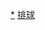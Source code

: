 {{国家排球队
 | bg = #ff0000
 | fg = #ffff66 
 | country = CHN
 | team link = 中國國家女子排球隊
 | title = 中國女子排球隊
 | name = 2016年奥运会中国国家女子排球队
 | comp = 2016年夏季奥运会女子排球比賽 - 冠軍
 | comp link = 2016年夏季奧林匹克運動會女子排球比賽 
 | p1 = [[袁心玥]]
 | p2 = [[朱婷 (運動員)|朱婷]]
 | p3 = [[杨方旭]]
 | p6 = [[龚翔宇]]
 | p7 = [[魏秋月]]
 | p9 = [[张常宁]]
 | p10 = [[刘晓彤 (排球运动员)|刘晓彤]]
 | p11 = [[徐云丽]]
 | p12 = [[惠若琪]] [[Image:Captain sports.svg|12px]]
 | p15 = [[林莉 (排球運動員)|林莉]]<small>'''(L)'''</small>
 | p16 = [[丁霞]]
 | p17 = [[颜妮]]
 
 | coach = [[郎平]]
}}<noinclude>
[[Category:中国国家女子排球队|*]]
[[Category:体育導航模板|排球]]
</noinclude>